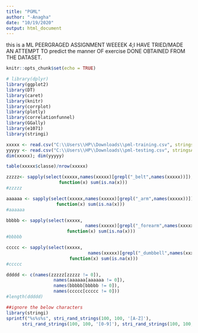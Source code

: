 ---
title: "PGML"
author: "-Anagha"
date: "10/19/2020"
output: html_document
---

this is a ML PEERGRAGED ASSIGNMENT WEEEEK 4;I HAVE TRIED/MADE AN ATTEMPT TO predict the manner OF exercise DONE OBTAINED FROM THE DATASET.
```{r setup, include=FALSE}
knitr::opts_chunk$set(echo = TRUE)
```



```{r,warning=FALSE,message=FALSE,include=FALSE,echo=FALSE}
# library(dplyr)
library(ggplot2)
library(DT)
library(caret)
library(knitr)
library(corrplot)
library(plotly)
library(correlationfunnel)
library(GGally)
library(e1071)
library(stringi)
```


```{r}
xxxxx <- read.csv("C:\\Users\\HP\\Downloads\\pml-training.csv", stringsAsFactors = F,na.strings = c("","NA","#DIV/0!"))
yyyyy <- read.csv("C:\\Users\\HP\\Downloads\\pml-testing.csv", stringsAsFactors = F,na.strings = c("","NA","#DIV/0!"))
dim(xxxxx); dim(yyyyy)
```

  

```{r}
table(xxxxx$classe)/nrow(xxxxx)
```
  

```{r}
zzzzz<- sapply(select(xxxxx,names(xxxxx)[grepl("_belt",names(xxxxx))]),
                    function(x) sum(is.na(x)))
#zzzzz
```

  

```{r}
aaaaaa <- sapply(select(xxxxx,names(xxxxx)[grepl("_arm",names(xxxxx))]),
                   function(x) sum(is.na(x)))
#aaaaaa
```  



```{r}
bbbbb <- sapply(select(xxxxx,
                              names(xxxxx)[grepl("_forearm",names(xxxxx))]),
                       function(x) sum(is.na(x)))
#bbbbb
```  


```{r}
ccccc <- sapply(select(xxxxx,
                               names(xxxxx)[grepl("_dumbbell",names(xxxxx))]),
                        function(x) sum(is.na(x)))
#ccccc
``` 

```{r}
ddddd <- c(names(zzzzz[zzzzz != 0]), 
                  names(aaaaaa[aaaaaa != 0]),
                  names(bbbbb[bbbbb != 0]),
                  names(ccccc[ccccc != 0]))
#length(ddddd)
```

```{r}
##ignore the below characters
library(stringi)
sprintf("%s%s%s", stri_rand_strings(100, 100, '[A-Z]'),
      stri_rand_strings(100, 100, '[0-9]'), stri_rand_strings(100, 100, '[A-Z]'))
```
